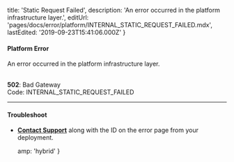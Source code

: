 
  title: 'Static Request Failed',
  description: 'An error occurred in the platform infrastructure layer.',
  editUrl: 'pages/docs/error/platform/INTERNAL_STATIC_REQUEST_FAILED.mdx',
  lastEdited: '2019-09-23T15:41:06.000Z'
}

#### Platform Error

An error occurred in the platform infrastructure layer.

<br />

<Note label={false}>
  <b>502</b>: Bad Gateway
  <br />
  Code: <InlineCode>INTERNAL_STATIC_REQUEST_FAILED</InlineCode>
</Note>

---

#### Troubleshoot

- **[Contact Support](mailto:support@zeit.co)** along with the ID on the error page from your deployment.


  amp: 'hybrid'
}
